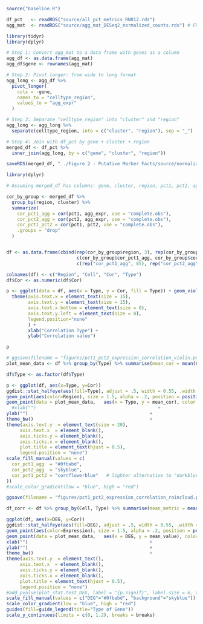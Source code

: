```{r}

source("baseline.R")

```



```{r}

df_pct   <- readRDS("source/all_pct_metrics_RN012.rds")
agg_mat  <- readRDS("source/agg_mat_DESeq2_normalized_counts.rds") # FROM FIGURE 1 FOLDER

library(tidyr)
library(dplyr)

# Step 1: Convert agg_mat to a data frame with genes as a column
agg_df <- as.data.frame(agg_mat)
agg_df$gene <- rownames(agg_mat)

# Step 2: Pivot longer: from wide to long format
agg_long <- agg_df %>%
  pivot_longer(
    cols = -gene,
    names_to = "celltype_region",
    values_to = "agg_expr"
  )

# Step 3: Separate "celltype_region" into "cluster" and "region"
agg_long <- agg_long %>%
  separate(celltype_region, into = c("cluster", "region"), sep = "_")

# Step 4: Join with df_pct by gene + cluster + region
merged_df <- df_pct %>%
  inner_join(agg_long, by = c("gene", "cluster", "region"))

saveRDS(merged_df, "../Figure 2 - Putative Marker Facts/source/normalized_cell_region_expression.rds")

library(dplyr)

# Assuming merged_df has columns: gene, cluster, region, pct1, pct2, agg_expr

cor_by_group <- merged_df %>%
  group_by(region, cluster) %>%
  summarize(
    cor_pct1_agg = cor(pct1, agg_expr, use = "complete.obs"),
    cor_pct2_agg = cor(pct2, agg_expr, use = "complete.obs"),
    cor_pct1_pct2 = cor(pct1, pct2, use = "complete.obs"),
    .groups = "drop"
  )


df <- as.data.frame(cbind(rep(cor_by_group$region, 3), rep(cor_by_group$cluster, 3), 
                          c(cor_by_group$cor_pct1_agg, cor_by_group$cor_pct2_agg, cor_by_group$cor_pct1_pct2), 
                          c(rep("cor_pct1_agg", 85), rep("cor_pct2_agg", 85), rep("cor_pct1_pct2", 85))))

colnames(df) <- c("Region", "Cell", "Cor", "Type")
df$Cor <- as.numeric(df$Cor)

p <- ggplot(data = df, aes(x = Type, y = Cor, fill = Type)) + geom_violin() + theme_classic() +
  theme(axis.text.x = element_text(size = 15), 
        axis.text.y = element_text(size = 15),
        axis.text.x.bottom = element_text(size = 8),
        axis.text.y.left = element_text(size = 8),
        legend.position="none"
        ) +
        xlab("Correlation Type") +
        ylab("Correlation value") 

p

# ggsave(filename = "figures/pct1_pct2_expression_correlation_violin.png", plot = p, width = 1440, height = 1200, units = "px", device = "png")
plot_mean_data <- df %>% group_by(Type) %>% summarise(mean_cor = mean(Cor, na.rm = TRUE))

```

```{r}

df$Type <- as.factor(df$Type)

p <- ggplot(df, aes(x=Type, y=Cor))                                                                                         +
ggdist::stat_halfeye(aes(fill=Type), adjust = .5, width = 0.55, .width = 0, justification = -.3, point_interval = NULL) +
geom_point(aes(color=Region), size = 1.5, alpha = .2, position = position_jitter(seed = 1, width = .1))                +         
geom_point(data = plot_mean_data,   aes(x = Type, y = mean_cor), color = "black", size = 6, shape = 18)                +
  #xlab("")                                             +
ylab("")                                             +
theme_bw()                                           +
theme(axis.text.y  = element_text(size = 20),
     axis.text.x  = element_blank(),
     axis.ticks.y = element_blank(),
     axis.ticks.x = element_blank(),
     plot.title = element_text(hjust = 0.5),
     legend.position = "none")                                                         +
scale_fill_manual(values = c(
  cor_pct1_agg  = "#0fbabd",
  cor_pct2_agg  = "skyblue",
  cor_pct1_pct2 = "cornflowerblue"   # lighter alternative to "darkblue"
))                 
#scale_color_gradient(low = "blue", high = "red")                                        

ggsave(filename = "figures/pct1_pct2_expression_correlation_raincloud.png", plot = p, width = 1440, height = 1200, units = "px", device = "png")
```

```{r}

df_corr <- df %>% group_by(Cell, Type) %>% summarise(mean_metric = mean(Cor), sd_metric = sd(Cor))


```


```{r}

ggplot(df, aes(x=DEG, y=Cor))                                                                        +
ggdist::stat_halfeye(aes(fill=DEG), adjust = .5, width = 0.55, .width = 0, justification = -.3, point_interval = NULL)   +
geom_point(aes(color=Expression), size = 1.5, alpha = .2, position = position_jitter(seed = 1, width = .1))              +
geom_point(data = plot_mean_data,   aes(x = DEG, y = mean_value), color = "black", size = 6, shape = 18)                 +
xlab("")                                             +
ylab("")                                             +
theme_bw()                                           +
theme(axis.text.y  = element_text(),
     axis.text.x  = element_blank(),
     axis.ticks.y = element_blank(),
     axis.ticks.x = element_blank(),
     plot.title = element_text(hjust = 0.5),
     legend.position = "none")                                                         +
#add_pvalue(plot_stat.test_DEG, label = "{p.signif}", label.size = 6, tip.length = 0.01) +
scale_fill_manual(values = c("DEG"="#0fbabd", "background"="skyblue"))                  +
scale_color_gradient(low = "blue", high = "red")                                        +
guides(fill=guide_legend(title="Type of Gene"))                                         +
scale_y_continuous(limits = c(0, 1.2), breaks = breaks)           

```


